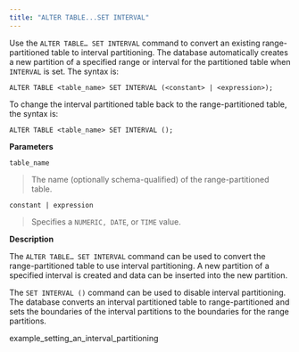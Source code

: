 ```yaml
---
title: "ALTER TABLE...SET INTERVAL"
---
```


Use the `ALTER TABLE… SET INTERVAL` command to convert an existing range-partitioned table to interval partitioning. The database automatically creates a new partition of a specified range or interval for the partitioned table when `INTERVAL` is set. The syntax is:

``` text
ALTER TABLE <table_name> SET INTERVAL (<constant> | <expression>);
```

To change the interval partitioned table back to the range-partitioned table, the syntax is:

``` text
ALTER TABLE <table_name> SET INTERVAL ();
```

**Parameters**

`table_name`

> The name (optionally schema-qualified) of the range-partitioned table.

`constant | expression`

> Specifies a `NUMERIC, DATE`, or `TIME` value.

**Description**

The `ALTER TABLE… SET INTERVAL` command can be used to convert the range-partitioned table to use interval partitioning. A new partition of a specified interval is created and data can be inserted into the new partition.

The `SET INTERVAL ()` command can be used to disable interval partitioning. The database converts an interval partitioned table to range-partitioned and sets the boundaries of the interval partitions to the boundaries for the range partitions.

<div class="toctree" data-maxdepth="3">

example_setting_an_interval_partitioning

</div>
